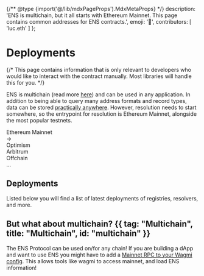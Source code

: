 {/** @type {import('@/lib/mdxPageProps').MdxMetaProps} */}
    description: 'ENS is multichain, but it all starts with Ethereum Mainnet. This page contains common addresses for ENS contracts.',
    emoji: '📰',
    contributors: [
        'luc.eth'
    ]
};

# Deployments

{/* <Note>
    This page contains information that is only relevant to developers who would
    like to interact with the contract manually. Most libraries will handle this
    for you.
</Note> */}

ENS is multichain (read more [here](/web/multichain)) and can be used in any application.
In addition to being able to query many address formats and record types, data can be stored [practically anywhere](/learn/ccip-read).
However, resolution needs to start somewhere, so the entrypoint for resolution is Ethereum Mainnet, alongside the most popular testnets.

<div className="card1 p-4 flex justify-center gap-2">
    <div>
    Ethereum Mainnet
    </div>
    <div>
    ->
    </div>
    <div>
        <div>
            Optimism
        </div>
        <div>
            Arbitrum
        </div>
        <div>
            Offchain
        </div>
        <div>
            ...
        </div>
    </div>
</div>

## Deployments

Listed below you will find a list of latest deployments of registries, resolvers, and more.

<ChainDeployments />

## But what about multichain? {{ tag: "Multichain", title: "Multichain", id: "multichain" }}

The ENS Protocol can be used on/for any chain! If you are building a dApp and want to use ENS you might have to add a [Mainnet RPC to your Wagmi config](/web/libraries).
This allows tools like wagmi to access mainnet, and load ENS information!

<EmbedLink
    title="Layer 2 & Offchain"
    description="Learn more about ENS on Layer 2 and Offchain solutions"
    href="/learn/ccip-read"
/>
